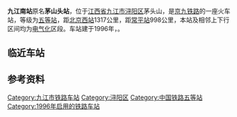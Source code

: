 {{About|原名茅山头站的五等站|曾名九江南站的客货运三等站|庐山站}}
{{Infobox China railway station
|车站名称 = 九江南站
|图片 = 201705 Station building of Jiujiangnan Station.jpg
|图片介绍 = 车站站房（2017年5月）
|其他名称 = 茅山头站
|车站名称拼音 = JiuJiangNan
|英文名称 = Jiujiangnan Railway Station<ref>{{Cite web |url=http://news.sina.com.cn/o/2012-09-18/080725196193.shtml |title=铁道部:火车站名含"东西南北"统一改用拼音 |accessdate=2016-11-07 |archive-date=2017-07-30 |archive-url=https://web.archive.org/web/20170730073100/http://news.sina.com.cn/o/2012-09-18/080725196193.shtml |dead-url=no }}</ref><ref>{{cite journal |author=[[铁道部运输局|铁道部运输局]] |journal = 铁路客货运输专刊 |year=2012 |issue=4 |title = 关于明确铁路车站站名英文译法的通知 |id = 运营运调电[2012]1911号 |page = 6}}</ref>
|车站代码 = 25323<ref>{{cite book|title=中华人民共和国铁路车站代码（GB/T 10302-2010）|publisher=中国标准出版社|year=2010|isbn=155066140495|ignore-isbn-error=true|pages=19}}</ref>
|电报码 = 
|拼音码 = 
|车站位置 = [[江西省|江西省]][[九江市|九江市]][[浔阳区|浔阳区]]
|坐标 = {{coord|29|40|54|N|115|57|59|E|display=inline,title}}
|归属 = [[南昌铁路局|南昌铁路局]][[九江车务段|九江车务段]]
|线路 = [[京九铁路|京九铁路]]
|车站等级 = [[五等站_(中国)|五等站]] 
|route_map{{九江铁路车站RDT/九江南站}}
}}
'''九江南站'''原名'''茅山头站'''，位于[[江西省|江西省]][[九江市|九江市]][[浔阳区|浔阳区]]茅头山，是[[京九铁路|京九铁路]]的一座火车站，等级为[[五等站_(中国)|五等站]]，距[[北京西站|北京西站]]1317公里，距[[常平站|常平站]]998公里，本站及相邻上下行区间均为[[电气化|电气化]]区段。车站建于1996年，{{fact|现不办理客、货运营业}}。

==临近车站==
{{Start rail box|[[中国铁路|中国铁路]]}}
{{s-inop|[[九江站|九江站]]|{{站|北京西}}方向}}
{{s-line|[[京九铁路|京九铁路]]<br />← 2km 九江南站 8km →}}
{{s-inop|[[九江西站|九江西站]]|{{站|常平}}方向}}
{{End box}}

==参考资料==
{{commonscat|Jiujiangnan Railway Station}}
{{reflist}}

{{京九铁路}}
{{九江车务段}}
[[Category:九江市铁路车站|Category:九江市铁路车站]]
[[Category:浔阳区|Category:浔阳区]]
[[Category:中国铁路五等站|Category:中国铁路五等站]]
[[Category:1996年启用的铁路车站|Category:1996年启用的铁路车站]]